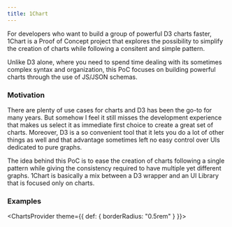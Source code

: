 ```yaml
---
title: 1Chart
---
```



For developers who want to build a group of powerful D3 charts faster, 1Chart is a Proof of Concept project that explores the possibility to simplify the creation of charts while following a consitent and simple pattern.

Unlike D3 alone, where you need to spend time dealing with its sometimes complex syntax and organization, this PoC focuses on building powerful charts through the use of JS/JSON schemas.

### Motivation

There are plenty of use cases for charts and D3 has been the go-to for many years. But somehow I feel it still misses the development experience that makes us select it as immediate first choice to create a great set of charts. Moreover, D3 is a so convenient tool that it lets you do a lot of other things as well and that advantage sometimes left no easy control over UIs dedicated to pure graphs.

The idea behind this PoC is to ease the creation of charts following a single pattern while giving the consistency required to have multiple yet different graphs. 1Chart is basically a mix between a D3 wrapper and an UI Library that is focused only on charts.

### Examples

<ChartsProvider theme={{ def: { borderRadius: "0.5rem" } }}>
  <div style={{ height: "400px", marginTop: "1rem" }}>
    <OneChart data={bubblesData} isLoading={false} schema={bubblesSchema} />
  </div>
</ChartsProvider>
